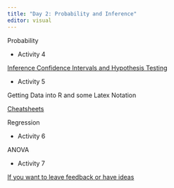 ```yaml
---
title: "Day 2: Probability and Inference"
editor: visual
---
```


Probability

-   Activity 4

[Inference Confidence Intervals and Hypothesis Testing](./CI-and-hypothesis-testing.html)

-   Activity 5

Getting Data into R and some Latex Notation

[Cheatsheets](../Resources.html)

Regression

-   Activity 6

ANOVA

-   Activity 7


[If you want to leave feedback or have ideas](https://docs.google.com/document/d/1YnoZr6WPz0dvW3B-PQ_dDob-ieUepgFqYbG8FOzJuFc/edit?usp=sharing)
